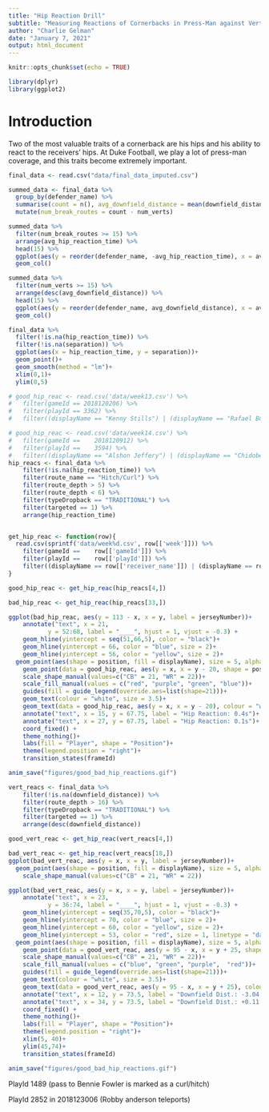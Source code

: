 ```yaml
---
title: "Hip Reaction Drill"
subtitle: "Measuring Reactions of Cornerbacks in Press-Man against Vertical-Breaking Routes"
author: "Charlie Gelman"
date: "January 7, 2021"
output: html_document
---
```


```r
knitr::opts_chunk$set(echo = TRUE)
```

```r
library(dplyr)
library(ggplot2)
```

# Introduction

Two of the most valuable traits of a cornerback are his hips and his ability to react to the receivers' hips. At Duke Football, we play a lot of press-man coverage, and this traits become extremely important. 



```r
final_data <- read.csv("data/final_data_imputed.csv")
```


```r
summed_data <- final_data %>%
  group_by(defender_name) %>%
  summarise(count = n(), avg_downfield_distance = mean(downfield_distance, na.rm = TRUE), avg_hip_reaction_time = mean(hip_reaction_time, na.rm = TRUE), num_verts = sum(route_name == "Go")) %>%
  mutate(num_break_routes = count - num_verts)
```

```r
summed_data %>%
  filter(num_break_routes >= 15) %>%
  arrange(avg_hip_reaction_time) %>%
  head(15) %>%
  ggplot(aes(y = reorder(defender_name, -avg_hip_reaction_time), x = avg_hip_reaction_time))+
  geom_col()

summed_data %>%
  filter(num_verts >= 15) %>%
  arrange(desc(avg_downfield_distance)) %>%
  head(15) %>%
  ggplot(aes(y = reorder(defender_name, avg_downfield_distance), x = avg_downfield_distance))+
  geom_col()
```

```r
final_data %>%
  filter(!is.na(hip_reaction_time)) %>%
  filter(!is.na(separation)) %>%
  ggplot(aes(x = hip_reaction_time, y = separation))+
  geom_point()+
  geom_smooth(method = "lm")+
  xlim(0,1)+
  ylim(0,5)
```

```r
# good_hip_reac <- read.csv('data/week13.csv') %>%
#   filter(gameId == 2018120206) %>%
#   filter(playId == 3362) %>%
#   filter((displayName == "Kenny Stills") | (displayName == "Rafael Bush"))  

# good_hip_reac <- read.csv('data/week14.csv') %>%
#   filter(gameId == 	2018120912) %>%
#   filter(playId == 	3594) %>%
#   filter((displayName == "Alshon Jeffery") | (displayName == "Chidobe Awuzie"))  
hip_reacs <- final_data %>%
    filter(!is.na(hip_reaction_time)) %>%
    filter(route_name == "Hitch/Curl") %>%
    filter(route_depth > 5) %>%
    filter(route_depth < 6) %>%
    filter(typeDropback == "TRADITIONAL") %>%
    filter(targeted == 1) %>%
    arrange(hip_reaction_time)


get_hip_reac <- function(row){
  read.csv(sprintf('data/week%d.csv', row[['week']])) %>%
    filter(gameId == 	row[['gameId']]) %>%
    filter(playId == 	row[['playId']]) %>%
    filter((displayName == row[['receiver_name']]) | (displayName == row[['defender_name']])) 
}

good_hip_reac <- get_hip_reac(hip_reacs[4,])

bad_hip_reac <- get_hip_reac(hip_reacs[33,])
```

```r
ggplot(bad_hip_reac, aes(y = 113 - x, x = y, label = jerseyNumber))+
    annotate("text", x = 21, 
           y = 52:68, label = "____", hjust = 1, vjust = -0.3) + 
    geom_hline(yintercept = seq(51,66,5), color = "black")+
    geom_hline(yintercept = 66, color = "blue", size = 2)+
    geom_hline(yintercept = 56, color = "yellow", size = 2)+
  geom_point(aes(shape = position, fill = displayName), size = 5, alpha = 0.7, colour = "black") +
    geom_point(data = good_hip_reac, aes(y = x, x = y - 20, shape = position, fill = displayName), colour="black", size = 5, alpha = 0.7)+
    scale_shape_manual(values=c("CB" = 21, "WR" = 22))+
    scale_fill_manual(values = c("red", "purple", "green", "blue"))+
    guides(fill = guide_legend(override.aes=list(shape=21)))+
    geom_text(colour = "white", size = 3.5)+
    geom_text(data = good_hip_reac, aes(y = x, x = y - 20), colour = "white", size = 3.5)+
    annotate("text", x = 15, y = 67.75, label = "Hip Reaction: 0.4s")+
    annotate("text", x = 27, y = 67.75, label = "Hip Reaction: 0.1s")+
    coord_fixed() +  
    theme_nothing()+
    labs(fill = "Player", shape = "Position")+
    theme(legend.position = "right")+
    transition_states(frameId)

anim_save("figures/good_bad_hip_reactions.gif")
```


```r
vert_reacs <- final_data %>%
    filter(!is.na(downfield_distance)) %>%
    filter(route_depth > 16) %>%
    filter(typeDropback == "TRADITIONAL") %>%
    filter(targeted == 1) %>%
    arrange(desc(downfield_distance))

good_vert_reac <- get_hip_reac(vert_reacs[4,])

bad_vert_reac <- get_hip_reac(vert_reacs[18,])
ggplot(bad_vert_reac, aes(y = x, x = y, label = jerseyNumber))+
  geom_point(aes(shape = position, fill = displayName), size = 5, alpha = 0.7, colour = "black")+
    scale_shape_manual(values=c("CB" = 21, "WR" = 22))

ggplot(bad_vert_reac, aes(y = x, x = y, label = jerseyNumber))+
    annotate("text", x = 23, 
           y = 36:74, label = "____", hjust = 1, vjust = -0.3) + 
    geom_hline(yintercept = seq(35,70,5), color = "black")+
    geom_hline(yintercept = 70, color = "blue", size = 2)+
    geom_hline(yintercept = 60, color = "yellow", size = 2)+
    geom_hline(yintercept = 53, color = "red", size = 1, linetype = "dashed")+
  geom_point(aes(shape = position, fill = displayName), size = 5, alpha = 0.7, colour = "black") +
    geom_point(data = good_vert_reac, aes(y = 95 - x, x = y + 25, shape = position, fill = displayName), colour="black", size = 5, alpha = 0.7)+
    scale_shape_manual(values=c("CB" = 21, "WR" = 22))+
    scale_fill_manual(values = c("blue", "green", "purple",  "red"))+
    guides(fill = guide_legend(override.aes=list(shape=21)))+
    geom_text(colour = "white", size = 3.5)+
    geom_text(data = good_vert_reac, aes(y = 95 - x, x = y + 25), colour = "white", size = 3.5)+
    annotate("text", x = 12, y = 73.5, label = "Downfield Dist.: -3.04 yds")+
    annotate("text", x = 34, y = 73.5, label = "Downfield Dist.: +0.11 yds")+
    coord_fixed() +  
    theme_nothing()+
    labs(fill = "Player", shape = "Position")+
    theme(legend.position = "right")+
    xlim(5, 40)+
    ylim(45,74)+
    transition_states(frameId)

anim_save("figures/good_bad_hip_reactions.gif")
```

PlayId 1489 (pass to Bennie Fowler is marked as a curl/hitch)

PlayId 2852 in 2018123006 (Robby anderson teleports)

